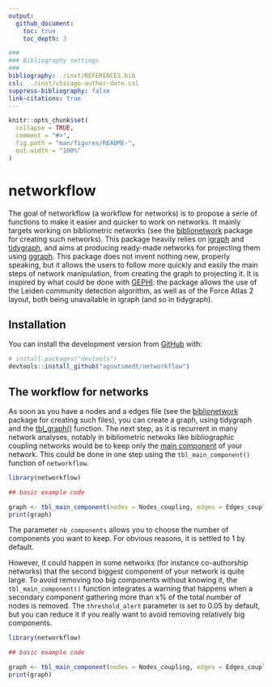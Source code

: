 ```yaml
---
output: 
  github_document:
    toc: true
    toc_depth: 3

###
### Bibliography settings
###
bibliography: ./inst/REFERENCES.bib
csl:  ./inst/chicago-author-date.csl
suppress-bibliography: false
link-citations: true
---
```


<!-- README.md is generated from README.Rmd. Please edit that file -->

```r
knitr::opts_chunk$set(
  collapse = TRUE,
  comment = "#>",
  fig.path = "man/figures/README-",
  out.width = "100%"
)
```

# networkflow

<!-- badges: start -->
<!-- badges: end -->

The goal of networkflow (a workflow for networks) is to propose a serie of functions to make it easier and quicker to work on networks. It mainly targets working on bibliometric networks (see the [biblionetwork](https://github.com/agoutsmedt/biblionetwork) package for creating such networks). This package heavily relies on [igraph](https://igraph.org/r/) and [tidygraph](https://tidygraph.data-imaginist.com/index.html), and aims at producing ready-made networks for projecting them using [ggraph](https://ggraph.data-imaginist.com/). This package does not invent nothing new, properly speaking, but it allows the users to follow more quickly and easily the main steps of network manipulation, from creating the graph to projecting it. It is inspired by what could be done with [GEPHI](https://gephi.org/): the package allows the use of the Leiden community detection algorithm, as well as of the Force Atlas 2 layout, both being unavailable in igraph (and so in tidygraph).

## Installation

You can install the development version from [GitHub](https://github.com/) with:

``` r
# install.packages("devtools")
devtools::install_github("agoutsmedt/networkflow")
```

## The workflow for networks

As soon as you have a nodes and a edges file (see the [biblionetwork](https://github.com/agoutsmedt/biblionetwork) package for creating such files), you can create a graph, using tidygraph and the [tbl_graph()](https://rdrr.io/cran/tidygraph/man/tbl_graph.html) function. The next step, as it is recurrent in many network analyses, notably in bibliometric netwoks like bibliographic coupling networks would be to keep only the [main component](https://en.wikipedia.org/wiki/Component_(graph_theory)) of your network. This could be done in one step using the `tbl_main_component()` function of `networkflow`. 

```r
library(networkflow)

## basic example code

graph <- tbl_main_component(nodes = Nodes_coupling, edges = Edges_coupling, directed = FALSE, node_key = "ItemID_Ref", nb_components = 1)
print(graph)

```

The parameter `nb_components` allows you to choose the number of components you want to keep. For obvious reasons, it is settled to 1 by default. 

However, it could happen in some networks (for instance co-authorship networks) that the second biggest component of your network is quite large. To avoid removing too big components without knowing it, the `tbl_main_component()` function integrates a warning that happens when a secondary component gathering more than x% of the total number of nodes is removed. The `threshold_alert` parameter is set to 0.05 by default, but you can reduce it if you really want to avoid removing relatively big components.

```r
library(networkflow)

## basic example code

graph <- tbl_main_component(nodes = Nodes_coupling, edges = Edges_coupling, directed = FALSE, node_key = "ItemID_Ref", threshold_alert = 0.001)
print(graph)

```


